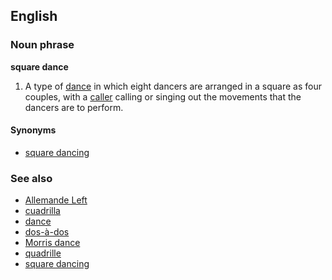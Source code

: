 ==English==
===Noun phrase===
'''square dance'''

# A type of [[dance]] in which eight dancers are arranged in a square as four couples, with a [[caller]] calling or singing out the movements that the dancers are to perform.

====Synonyms====
*[[square dancing]]

===See also===
*[[Allemande Left]]
*[[cuadrilla]]
*[[dance]]
*[[dos-à-dos]]
*[[Morris dance]]
*[[quadrille]]
*[[square dancing]]